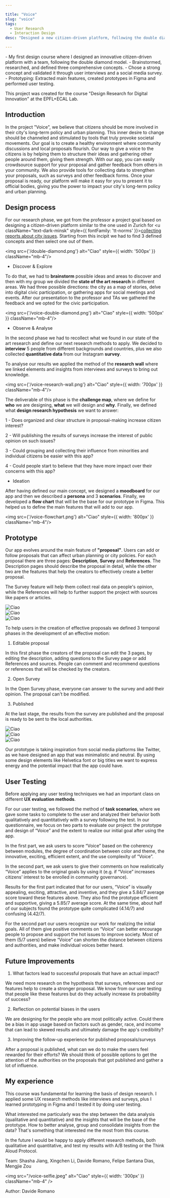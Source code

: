 ```yaml
---

title: "Voice"
slug: "voice"
tags:
  - User Research
  - Interaction Design
desc: "Designed a new citizen-driven platform, following the double diamond model. We brainstormed, researched, and selected our core idea, validating it through user interviews and a social media survey. Finally we designed a digital prototype in Figma and performed user testing."

---
```



<Summary>
- My first design course where I designed an innovative citizen-driven platform with a team, following the double diamond model.
- Brainstormed, researched, and defined three comprehensive concepts.
- Chose a strong concept and validated it through user interviews and a social media survey.
- Prototyping: Extracted main features, created prototypes in Figma and performed user testing.
</Summary>

This project was created for the course "Design Research for Digital Innovation" at the EPFL+ECAL Lab.

## Introduction

In the project "Voice", we believe that citizens should be more involved in their city's long-term
policy and urban planning. This inner desire to change should be channeled and stimulated by
tools that truly provoke societal movements. Our goal is to create a healthy environment where community discussions
and local proposals flourish.
Our way to give a voice to the citizens is by helping them to structure their ideas and gathering
other people around them, giving them strength.
With our app, you can easily crowdsource support for your proposal and gather feedback from
others in your community.
We also provide tools for collecting data to strengthen your proposals, such as surveys and
other feedback forms.
Once your proposal is ready, our platform will make it easy for you to present it to official bodies,
giving you the power to impact your city's long-term policy and urban planning.

## Design process

For our research phase, we got from the professor a project goal based on designing a citizen-driven platform similar to the one used in Zurich for <u className="text-dark-minsk"  style={{ fontFamily: 'tt-norms' }}><a href="https://www.zueriwieneu.ch/reports">collecting reports about city issues</a></u>.
Starting from this incipit we had to find 3 defined concepts and then select one out of them.

<img src={'/double-diamond.png'} alt="Ciao"  style={{ width: '500px' }} className="mb-4"/>

- Discover & Explore

To do that, we had to **brainstorm** possible ideas and areas to discover and then with my group we divided the **state of the art research** in different areas.
We had three possible directions: the city as a map of stories, delve into digital civic participation, or gathering apps for social meetings and events.
After our presentation to the professor and TAs we gathered the feedback and we opted for the civic participation.

<img src={'/voice-double-diamond.png'} alt="Ciao"  style={{ width: '500px' }} className="mb-4"/>

- Observe & Analyse

In the second phase we had to recollect what we found in our state of the art research and define our next research methods to apply. 
We decided to **interview** 5 people from different backgrounds and countries,  plus we also collected **quantitative data** from our Instagram **survey**.

To analyse our results we applied the method of the **research wall** where we linked elements and insights from interviews and surveys to bring out knowledge.

<img src={'/voice-research-wall.png'} alt="Ciao"  style={{ width: '700px' }} className="mb-4"/>

The deliverable of this phase is the **challenge map**, where we define for **who** we are designing, **what** we will design and **why**.
Finally, we defined what **design research hypothesis** we want to answer: 



<div className="w-3/5 items-center text-center text-lg">

<p className="text-dark-minsk p-3" style={{ fontFamily: 'tt-norms' }}>1 - Does organized and clear structure in proposal-making increase citizen interest?</p>
<p className="text-dark-minsk p-3" style={{ fontFamily: 'tt-norms' }}>2 - Will publishing the results of surveys increase the interest of public opinion on such issues?</p>
<p className="text-dark-minsk p-3" style={{ fontFamily: 'tt-norms' }}>3 - Could grouping and collecting their influence from minorities and individual citizens be easier with this app?</p>
<p className="text-dark-minsk p-3" style={{ fontFamily: 'tt-norms' }}>4 - Could people start to believe that they have more impact over their concerns with this app?</p>

</div>

- Ideation

After having defined our main concept, we designed a **moodboard** for our app and then we described a **persona** and 3 **scenarios**.
Finally, we developed a **flow chart** that will be the base for our prototype in Figma. 
This helped us to define the main features that will add to our app.

<img src={'/voice-flowchart.png'} alt="Ciao"  style={{ width: '800px' }} className="mb-4"/>

## Prototype

Our app evolves around the main feature of **"proposal"**. Users can add or follow proposals that can affect urban planning or city policies.
For each proposal there are three pages: **Description**, **Survey** and **References**.
The Description pages should describe the proposal in detail, while the other two are the features that help the creators to effectively create a better proposal.

The Survey feature will help them collect real data on people's opinion, while the References will help to further support the project with sources like papers or articles.

<div style={{ fontFamily: 'tt-norms', display: 'flex', width: '60%' }} className="text-dark-minsk w-3/5">
  <div className="w-1/3">
    <img src="/voice-description.png" alt="Ciao" className="mb-4" />
  </div>
  <div className="w-1/3" style={{ marginLeft: '20px' }}>
    <img src="/voice-survey.png" alt="Ciao" className="mb-4" />
  </div>
  <div className="w-1/3" style={{ marginLeft: '20px' }}>
    <img src="/voice-ref.png" alt="Ciao" className="mb-4 w-1/3" />
  </div>
</div>

To help users in the creation of effective proposals we defined 3 temporal phases in the development of an effective motion:

1. Editable proposal

In this first phase the creators of the proposal can edit the 3 pages, by editing the description, adding questions to the Survey page or add References and sources.
People can comment and recommend questions or references that will be checked by the creators.

2. Open Survey 

In the Open Survey phase, everyone can answer to the survey and add their opinion. The proposal can't be modified.

3. Published

At the last stage, the results from the survey are published and the proposal is ready to be sent to the local authorities.

<div style={{ fontFamily: 'tt-norms', display: 'flex', width: '60%'  }} className="text-dark-minsk w-3/5">
  <div className="w-1/3">
    <img src="/voice-home-page.png" alt="Ciao" className="mb-4" />
  </div>
  <div className="w-1/3" style={{ marginLeft: '20px' }}>
    <img src="/voice-trends.png" alt="Ciao" className="mb-4" />
  </div>
  <div className="w-1/3" style={{ marginLeft: '20px' }}>
    <img src="/voice-new-proposal.png" alt="Ciao" className="mb-4" />
  </div>
</div>

Our prototype is taking inspiration from social media platforms like Twitter, as we have designed an app that was minimalistic and neutral.
By using some design elements like Helvetica font or big titles we want to express energy and the potential impact that the app could have.



## User Testing

Before applying any user testing techniques we had an important class on different **UX evaluation methods**.

For our user testing, we followed the method of **task scenarios**, where we gave some tasks to complete to the user and analyzed their behavior both qualitatively and quantitatively with a survey following the test.
In our questionnaire, we focus on two parts to evaluate our project: the prototype and design of “Voice” and the extent to realize our initial goal after using the app.

In the first part, we ask users to score “Voice” based on the coherency between modules, the
degree of coordination between color and theme, the innovative, exciting, efficient extent, and
the use complexity of “Voice”.

In the second part, we ask users to give their comments on how realistically “Voice” applies to
the original goals by using it (e.g. if “Voice” increases citizens’ interest to be enrolled in community
governance).

Results for the first part indicated that for our users, “Voice” is visually appealing, exciting, attractive,
and inventive, and they give a 5.84/7 average score toward these features above. They also find
the prototype efficient and supportive, giving a 5.85/7 average score. At the same time, about
half of our subjects found the prototype quite complicated (4.14/7) and confusing (4.42/7).

For the second part our users recognize our work for realizing the initial
goals. All of them give positive comments on “Voice” can better encourage people to propose
and support the hot issues to improve society. Most of them (5/7 users) believe “Voice” can
shorten the distance between citizens and authorities, and make individual voices better heard.

## Future Improvements

1. What factors lead to successful proposals that have an actual impact?

We need more research on the hypothesis that surveys, references and our features help to
create a stronger proposal. We know from our user testing that people like these features but do
they actually increase its probability of success?

2. Reflection on potential biases in the users

We are designing for the people who are most politically active. Could there be a bias in app usage based on factors such as gender, race, and income that can lead to skewed
results and ultimately damage the app's credibility?

3. Improving the follow-up experience for published proposals/surveys

After a proposal is published, what can we do to make the users feel rewarded for their efforts?
We should think of possible options to get the attention of the authorities on the proposals that
got published and gather a lot of influence.

## My experience
This course was fundamental for learning the basis of design research. 
I applied some UX research methods like interviews and surveys, plus I learned prototyping in Figma and I tested it by doing user testing.

What interested me particularly was the step between the data analysis (qualitative and quantitative) and the insights that will be the base of the prototype.
How to better analyse, group and consolidate insights from the data? That's something that interested me the most from this course.

In the future I would be happy to apply different research methods, both qualitative and quantitative, and test my results with A/B testing or the Think Aloud Protocol.

Team: Shasha Jiang, Xingchen Li, Davide Romano, Felipe Santana Dias, Mengjie Zou

<img src="/voice-selfie.jpeg" alt="Ciao" style={{ width: '300px' }} className="mb-4" />

<p className="text-dark-minsk justify-center"  style={{ fontFamily: 'tt-norms' }}>Author: Davide Romano</p>
